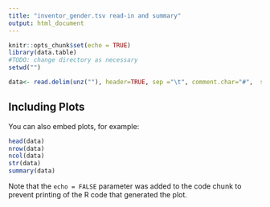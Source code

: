 ```yaml
---
title: "inventor_gender.tsv read-in and summary"
output: html_document
---
```


```r
knitr::opts_chunk$set(echo = TRUE)
library(data.table)
#TODO: change directory as necessary
setwd("")
```


```r
data<- read.delim(unz(""), header=TRUE, sep ="\t", comment.char="#",  stringsAsFactors = FALSE, quote="", fill = FALSE)
```

## Including Plots

You can also embed plots, for example:

```r
head(data)
nrow(data)
ncol(data)
str(data)
summary(data)


```

Note that the `echo = FALSE` parameter was added to the code chunk to prevent printing of the R code that generated the plot.
